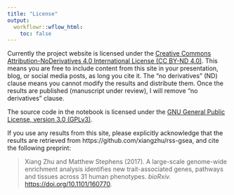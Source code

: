 ```yaml
---
title: "License"
output:
  workflowr::wflow_html:
    toc: false
---
```


Currently the project website is licensed under the
[Creative Commons Attribution-NoDerivatives 4.0 International License (CC BY-ND 4.0)][site-license].
This means you are free to include content from this site in your presentation, blog, or social media posts, as long you cite it.
The "no derivatives" (ND) clause means you cannot modify the results and distribute them.
Once the results are published (manuscript under review), I will remove “no derivatives” clause.

The source code in the notebook is licensed under the [GNU General Public License, version 3.0 (GPLv3)][code-license].

If you use any results from this site, please explicitly acknowledge that
the results are retrieved from https://github.com/xiangzhu/rss-gsea, and
cite the following preprint:

> Xiang Zhu and Matthew Stephens (2017). A large-scale genome-wide enrichment analysis identifies new trait-associated genes, pathways and tissues across 31 human phenotypes. *bioRxiv.* [https://doi.org/10.1101/160770](https://doi.org/10.1101/160770).

[code-license]: https://www.gnu.org/licenses/gpl-3.0.txt
[site-license]: https://creativecommons.org/licenses/by-nd/4.0/
